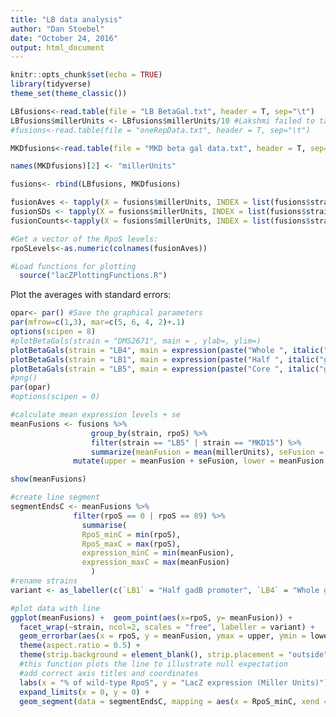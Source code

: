 ```yaml
---
title: "LB data analysis"
author: "Dan Stoebel"
date: "October 24, 2016"
output: html_document
---
```


```r
knitr::opts_chunk$set(echo = TRUE)
library(tidyverse)
theme_set(theme_classic())
```


```r
LBfusions<-read.table(file = "LB BetaGal.txt", header = T, sep="\t")
LBfusions$millerUnits <- LBfusions$millerUnits/10 #Lakshmi failed to take the OD600 dilution into account when she calculated MillerUnits
#fusions<-read.table(file = "oneRepData.txt", header = T, sep="\t")

MKDfusions<-read.table(file = "MKD beta gal data.txt", header = T, sep="\t")

names(MKDfusions)[2] <- "millerUnits"

fusions<- rbind(LBfusions, MKDfusions)

fusionAves <- tapply(X = fusions$millerUnits, INDEX = list(fusions$strain, as.factor(fusions$rpoS)), FUN = mean, subset=dateToAnalyze)
fusionSDs <- tapply(X = fusions$millerUnits, INDEX = list(fusions$strain, as.factor(fusions$rpoS)), FUN = sd)
fusionCounts<-tapply(X = fusions$millerUnits, INDEX = list(fusions$strain, as.factor(fusions$rpoS)), FUN = length)

#Get a vector of the RpoS levels:
rpoSLevels<-as.numeric(colnames(fusionAves))

#Load functions for plotting
  source("lacZPlottingFunctions.R")

```

Plot the averages with standard errors:
```r
opar<- par() #Save the graphical parameters
par(mfrow=c(1,3), mar=c(5, 6, 4, 2)+.1)
options(scipen = 8)
#plotBetaGals(strain = "DMS2671", main = , ylab=, ylim=)
plotBetaGals(strain = "LB4", main = expression(paste("Whole ", italic("gadB"), " promoter")), xlab="", ylab="", ylim=c(0,40000))
plotBetaGals(strain = "LB1", main = expression(paste("Half ", italic("gadB"), " promoter")), xlab="", ylab="", ylim=c(0,60000))
plotBetaGals(strain = "LB5", main = expression(paste("Core ", italic("gadB"), "promoter")), ylab="", ylim=)
#png()
par(opar)
#options(scipen = 0)

```
```r
#calculate mean expression levels + se
meanFusions <- fusions %>%
                  group_by(strain, rpoS) %>% 
                  filter(strain == "LB5" | strain == "MKD15") %>%
                  summarize(meanFusion = mean(millerUnits), seFusion = sd(millerUnits)/sqrt(length(millerUnits)))%>%
              mutate(upper = meanFusion + seFusion, lower = meanFusion - seFusion)

show(meanFusions)

#create line segment
segmentEndsC <- meanFusions %>%
              filter(rpoS == 0 | rpoS == 89) %>%
                summarise(
                RpoS_minC = min(rpoS),
                RpoS_maxC = max(rpoS),
                expression_minC = min(meanFusion),
                expression_maxC = max(meanFusion)
                  )
#rename strains
variant <- as_labeller(c(`LB1` = "Half gadB promoter", `LB4` = "Whole gadB promoter", `LB5` = "Core gadB promoter", `MKD13` = "Half astC promoter", `MKD15` = "Core astC promoter"))

#plot data with line
ggplot(meanFusions) +  geom_point(aes(x=rpoS, y= meanFusion)) +
  facet_wrap(~strain, ncol=2, scales = "free", labeller = variant) +
  geom_errorbar(aes(x = rpoS, y = meanFusion, ymax = upper, ymin = lower, width = 8)) + 
  theme(aspect.ratio = 0.5) +
  theme(strip.background = element_blank(), strip.placement = "outside") +
  #this function plots the line to illustrate null expectation
  #add correct axis titles and coordinates
  labs(x = "% of wild-type RpoS", y = "LacZ expression (Miller Units)") +
  expand_limits(x = 0, y = 0) +
  geom_segment(data = segmentEndsC, mapping = aes(x = RpoS_minC, xend = RpoS_maxC, y = expression_minC, yend = expression_maxC)) 
 
  



```
